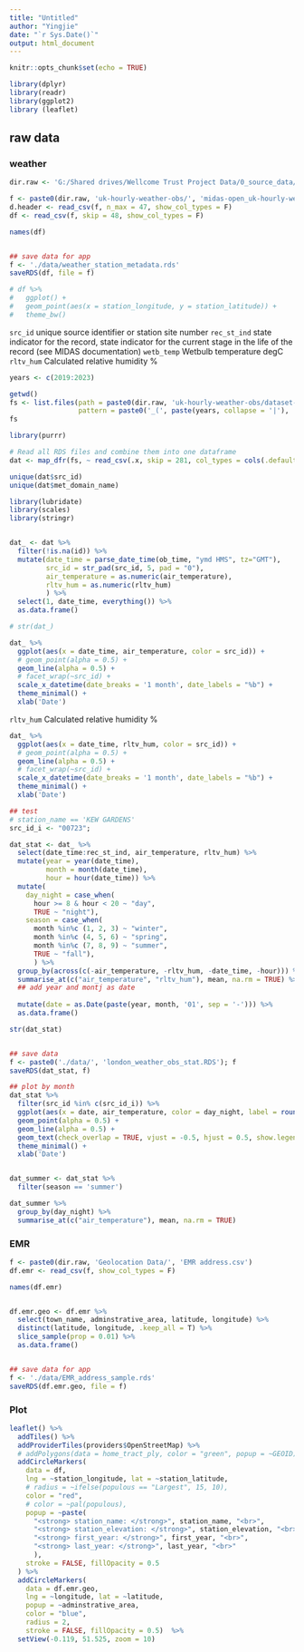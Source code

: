 ```yaml
---
title: "Untitled"
author: "Yingjie"
date: "`r Sys.Date()`"
output: html_document
---
```


```r
knitr::opts_chunk$set(echo = TRUE)

library(dplyr)
library(readr)
library(ggplot2)
library (leaflet)
```

## raw data


### weather

```r

dir.raw <- 'G:/Shared drives/Wellcome Trust Project Data/0_source_data/'

f <- paste0(dir.raw, 'uk-hourly-weather-obs/', 'midas-open_uk-hourly-weather-obs_dv-202407_station-metadata.csv')
d.header <- read_csv(f, n_max = 47, show_col_types = F)
df <- read_csv(f, skip = 48, show_col_types = F)

names(df)


## save data for app
f <- './data/weather_station_metadata.rds'
saveRDS(df, file = f)

# df %>%
#   ggplot() +
#   geom_point(aes(x = station_longitude, y = station_latitude)) +
#   theme_bw()
```


`src_id`    	unique source identifier or station site number
`rec_st_ind`	state indicator for the record, state indicator for the current stage in the life of the record (see MIDAS documentation)
`wetb_temp`	Wetbulb temperature	degC
`rltv_hum`	Calculated relative humidity	%



```r

years <- c(2019:2023)

getwd()
fs <- list.files(path = paste0(dir.raw, 'uk-hourly-weather-obs/dataset-version-202407/'), 
                 pattern = paste0('_(', paste(years, collapse = '|'), ')\\.csv$'), full.names = T)
fs

library(purrr)

# Read all RDS files and combine them into one dataframe
dat <- map_dfr(fs, ~ read_csv(.x, skip = 281, col_types = cols(.default = "c")))

unique(dat$src_id)
unique(dat$met_domain_name)

```


```r

library(lubridate)
library(scales)
library(stringr)


dat_ <- dat %>%
  filter(!is.na(id)) %>%
  mutate(date_time = parse_date_time(ob_time, "ymd HMS", tz="GMT"),
         src_id = str_pad(src_id, 5, pad = "0"),
         air_temperature = as.numeric(air_temperature),
         rltv_hum = as.numeric(rltv_hum)
         ) %>%
  select(1, date_time, everything()) %>%
  as.data.frame()

# str(dat_)

dat_ %>%
  ggplot(aes(x = date_time, air_temperature, color = src_id)) +
  # geom_point(alpha = 0.5) +
  geom_line(alpha = 0.5) +
  # facet_wrap(~src_id) +
  scale_x_datetime(date_breaks = '1 month', date_labels = "%b") +
  theme_minimal() +
  xlab('Date')
```


`rltv_hum`	Calculated relative humidity	%

```r

dat_ %>%
  ggplot(aes(x = date_time, rltv_hum, color = src_id)) +
  # geom_point(alpha = 0.5) +
  geom_line(alpha = 0.5) +
  # facet_wrap(~src_id) +
  scale_x_datetime(date_breaks = '1 month', date_labels = "%b") +
  theme_minimal() +
  xlab('Date')
```



```r

## test 
# station_name == 'KEW GARDENS'
src_id_i <- "00723";

dat_stat <- dat_ %>%
  select(date_time:rec_st_ind, air_temperature, rltv_hum) %>%
  mutate(year = year(date_time), 
         month = month(date_time),
         hour = hour(date_time)) %>%
  mutate(
    day_night = case_when(
      hour >= 8 & hour < 20 ~ "day",
      TRUE ~ "night"), 
    season = case_when(
      month %in%c (1, 2, 3) ~ "winter",
      month %in%c (4, 5, 6) ~ "spring",
      month %in%c (7, 8, 9) ~ "summer",
      TRUE ~ "fall"), 
      ) %>%
  group_by(across(c(-air_temperature, -rltv_hum, -date_time, -hour))) %>%
  summarise_at(c("air_temperature", "rltv_hum"), mean, na.rm = TRUE) %>%
  ## add year and montj as date 
  
  mutate(date = as.Date(paste(year, month, '01', sep = '-'))) %>%
  as.data.frame()

str(dat_stat)


## save data
f <- paste0('./data/', 'london_weather_obs_stat.RDS'); f
saveRDS(dat_stat, f)
```



```r

## plot by month
dat_stat %>%
  filter(src_id %in% c(src_id_i)) %>%
  ggplot(aes(x = date, air_temperature, color = day_night, label = round(air_temperature, digits = 1))) +
  geom_point(alpha = 0.5) +
  geom_line(alpha = 0.5) +
  geom_text(check_overlap = TRUE, vjust = -0.5, hjust = 0.5, show.legend = F) + 
  theme_minimal() +
  xlab('Date')


dat_summer <- dat_stat %>%
  filter(season == 'summer')

dat_summer %>%
  group_by(day_night) %>%
  summarise_at(c("air_temperature"), mean, na.rm = TRUE)

```






### EMR
```r

f <- paste0(dir.raw, 'Geolocation Data/', 'EMR address.csv')
df.emr <- read_csv(f, show_col_types = F)

names(df.emr)


df.emr.geo <- df.emr %>%
  select(town_name, adminstrative_area, latitude, longitude) %>%
  distinct(latitude, longitude, .keep_all = T) %>%
  slice_sample(prop = 0.01) %>%
  as.data.frame()


## save data for app
f <- './data/EMR_address_sample.rds'
saveRDS(df.emr.geo, file = f)
```



### Plot
```r

leaflet() %>%
  addTiles() %>%
  addProviderTiles(providers$OpenStreetMap) %>%
  # addPolygons(data = home_tract_ply, color = "green", popup = ~GEOID) %>%
  addCircleMarkers(
    data = df, 
    lng = ~station_longitude, lat = ~station_latitude,
    # radius = ~ifelse(populous == "Largest", 15, 10),
    color = "red",
    # color = ~pal(populous), 
    popup = ~paste(
      "<strong> station_name: </strong>", station_name, "<br>",
      "<strong> station_elevation: </strong>", station_elevation, "<br>",
      "<strong> first_year: </strong>", first_year, "<br>",
      "<strong> last_year: </strong>", last_year, "<br>"
      ),
    stroke = FALSE, fillOpacity = 0.5
  ) %>%
  addCircleMarkers(
    data = df.emr.geo,
    lng = ~longitude, lat = ~latitude,
    popup = ~adminstrative_area,
    color = "blue", 
    radius = 2,
    stroke = FALSE, fillOpacity = 0.5)  %>%
  setView(-0.119, 51.525, zoom = 10) 

```

